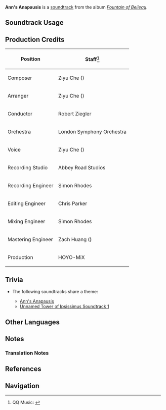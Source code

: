 {{Soundtrack Infobox
|image          = Fountain of Belleau.png
|album          = Fountain of Belleau
|disc           = 3
|number         = 77
|featured       = 
|featured2      = 
|featured3      = 
|featured_disc  = 
|featured_disc2 = 
|featured_disc3 = 
|youtube_id     = JR04sXOFEDo
|spotify_id     = 1sBVF1CL4ZDZraWaF6My5b
|previous       = Calamitous Tides
|next           = Marcescent Floret
}}
'''Ann's Anapausis''' is a [[soundtrack]] from the album ''[[Fountain of Belleau]]''.

==Soundtrack Usage==
{{Soundtrack Usage
|quest    = 
|location = Annapausis
|domain   = 
|eventgameplay = Glad Tidings From Afar//Radiant Spincrystal 5
|teapot   = Swirling Isles
}}

==Production Credits==
{| class="wikitable"
! Position
! Staff<ref>QQ Music: [https://y.qq.com/n/ryqq/songDetail/004KA1oe2csrSY {{zh|安眠于追忆之地 Ann's Anapausis}}]</ref>
|-
! Composer
| Ziyu Che ({{zh|车子玉}})
|-
! Arranger
| Ziyu Che ({{zh|车子玉}})
|-
! Conductor
| Robert Ziegler
|-
! Orchestra
| London Symphony Orchestra
|-
! Voice
| Ziyu Che ({{zh|车子玉}})
|-
! Recording Studio
| Abbey Road Studios
|-
! Recording Engineer
| Simon Rhodes
|-
! Editing Engineer
| Chris Parker
|-
! Mixing Engineer
| Simon Rhodes
|-
! Mastering Engineer
| Zach Huang ({{zh|黄巍}})
|-
! Production
| HOYO-MiX
|}
<!--
==Videos==
<gallery>
</gallery>
-->
==Trivia==
* <section begin="AnnsAnapausisTheme" />The following soundtracks share a theme:
** [[Ann's Anapausis]]
** [[Unnamed Tower of Ipsissimus Soundtrack 1]]<section end="AnnsAnapausisTheme" />

==Other Languages==
{{Other Languages
|en      = Ann's Anapausis
|zhs     = 安眠于追忆之地
|zhs_rm  = Ānmiányú Zhūiyì zhī Dì
|zhs_tl  = Annapausis<ref group="TN •">“安眠于”is a word-play: it can be read as “安眠 于” (lit. "resting in peace at ……") or “安 眠于” (lit. "Ann rests at ……"), which "Annapausis" does similarly.</ref> in the Land of Memories
|ja      = 追憶の地にて安眠を
|ja_rm   = Tsuioku no Chi ni te Anmin wo
|ja_tl   = 
}}

==Notes==
{{Reflist|note=1}}

===Translation Notes===
{{Reflist|group="TN •"}}

==References==
{{Reflist}}

==Navigation==
{{Soundtrack Navbox|Fountain of Belleau}}